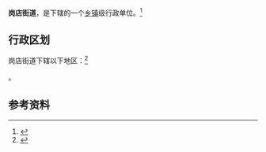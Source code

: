 {{中国乡级行政区|21/02/81/007/000}}

'''岗店街道'''，是{{PRC admin/fullname|21/02/81/007/000|3}}下辖的一个[[乡镇|乡镇]]级行政单位。<ref>{{PRC admin/ref sgc|{{PRC admin/parent|21/02/81/007/000}}}}</ref>

== 行政区划 ==

岗店街道下辖以下地区：<ref>{{PRC admin/ref sgc|21/02/81/007/000}}</ref>

{{PRC admin/children|21/02/81/007/000}}。

== 参考资料 ==

{{reflist}}

{{行政区划小作品}}
{{PRC admin/navcat|21/02/81/007/000}}